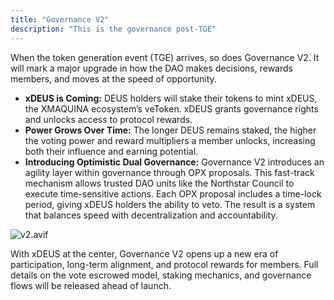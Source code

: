 ```yaml
---
title: "Governance V2"
description: "This is the governance post-TGE"
---
```


When the token generation event (TGE) arrives, so does Governance V2. It will mark a major upgrade in how the DAO makes decisions, rewards members, and moves at the speed of opportunity.

- **xDEUS is Coming:** DEUS holders will stake their tokens to mint xDEUS, the XMAQUINA ecosystem’s veToken. xDEUS grants governance rights and unlocks access to protocol rewards.
- **Power Grows Over Time:** The longer DEUS remains staked, the higher the voting power and reward multipliers a member unlocks, increasing both their influence and earning potential.
- **Introducing Optimistic Dual Governance:** Governance V2 introduces an agility layer within governance through OPX proposals. This fast-track mechanism allows trusted DAO units like the Northstar Council to execute time-sensitive actions. Each OPX proposal includes a time-lock period, giving xDEUS holders the ability to veto. The result is a system that balances speed with decentralization and accountability.

![v2.avif](/images/v2.avif)

With xDEUS at the center, Governance V2 opens up a new era of participation, long-term alignment, and protocol rewards for members. Full details on the vote escrowed model, staking mechanics, and governance flows will be released ahead of launch.